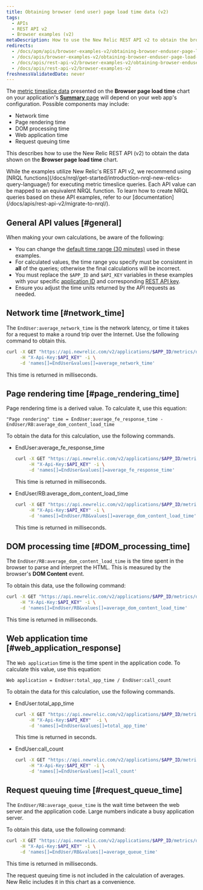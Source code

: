 ```yaml
---
title: Obtaining browser (end user) page load time data (v2)
tags:
  - APIs
  - REST API v2
  - Browser examples (v2)
metaDescription: How to use the New Relic REST API v2 to obtain the browser transaction response time chart's data.
redirects:
  - /docs/apm/apis/browser-examples-v2/obtaining-browser-enduser-page-load-time-data-v2
  - /docs/apis/browser-examples-v2/obtaining-browser-enduser-page-load-time-data-v2
  - /docs/apis/rest-api-v2/browser-examples-v2/obtaining-browser-enduser-page-load-time-data-v2
  - /docs/apis/rest-api-v2/browser-examples-v2
freshnessValidatedDate: never
---
```


The [metric timeslice data](/docs/data-analysis/metrics/analyze-your-metrics/data-collection-metric-timeslice-event-data#timeslice-data) presented on the <DNT>**Browser page load time**</DNT> chart on your application's [<DNT>**Summary**</DNT> page](/docs/browser/new-relic-browser/getting-started/browser-overview-website-performance-glance) will depend on your web app's configuration. Possible components may include:

* Network time
* Page rendering time
* DOM processing time
* Web application time
* Request queuing time

This describes how to use the New Relic REST API (v2) to obtain the data shown on the <DNT>**Browser page load time**</DNT> chart.

<Callout variant="important">
While the examples utilize New Relic's REST API v2, we recommend using [NRQL functions](/docs/nrql/get-started/introduction-nrql-new-relics-query-language/) for executing metric timeslice queries. Each API value can be mapped to an equivalent NRQL function. To learn how to create NRQL queries based on these API examples, refer to our [documentation](/docs/apis/rest-api-v2/migrate-to-nrql/).
</Callout>

## General API values [#general]

When making your own calculations, be aware of the following:

* You can change the [default time range (30 minutes)](/docs/apm/apis/requirements/specifying-time-range-api-v2#api-call) used in these examples.
* For calculated values, the time range you specify must be consistent in <DNT>**all**</DNT> of the queries; otherwise the final calculations will be incorrect.
* You must replace the `$APP_ID` and `$API_KEY` variables in these examples with your specific [application ID](/docs/apm/apis/requirements/identification-code) and corresponding [REST API key](/docs/apis/rest-api-v2/requirements/rest-api-key#viewing).
* Ensure you adjust the time units returned by the API requests as needed.

## Network time [#network_time]

The `EndUser:average_network_time` is the network latency, or time it takes for a request to make a round trip over the Internet. Use the following command to obtain this.

```sh
curl -X GET "https://api.newrelic.com/v2/applications/$APP_ID/metrics/data.json" \
     -H "X-Api-Key:$API_KEY" -i \
     -d 'names[]=EndUser&values[]=average_network_time'
```

This time is returned in milliseconds.

## Page rendering time [#page_rendering_time]

Page rendering time is a derived value. To calculate it, use this equation:

```
"Page rendering" time = EndUser:average_fe_response_time - EndUser/RB:average_dom_content_load_time
```

To obtain the data for this calculation, use the following commands.

* EndUser:average_fe_response_time

  ```sh
  curl -X GET "https://api.newrelic.com/v2/applications/$APP_ID/metrics/data.json" \
       -H "X-Api-Key:$API_KEY" -i \
       -d 'names[]=EndUser&values[]=average_fe_response_time'
  ```

  This time is returned in milliseconds.
* EndUser/RB:average_dom_content_load_time

  ```sh
  curl -X GET "https://api.newrelic.com/v2/applications/$APP_ID/metrics/data.json" \
       -H "X-Api-Key:$API_KEY" -i \
       -d 'names[]=EndUser/RB&values[]=average_dom_content_load_time'
  ```

  This time is returned in milliseconds.

## DOM processing time [#DOM_processing_time]

The `EndUser/RB:average_dom_content_load_time` is the time spent in the browser to parse and interpret the HTML. This is measured by the browser's <DNT>**DOM Content**</DNT> event.

To obtain this data, use the following command:

```sh
curl -X GET "https://api.newrelic.com/v2/applications/$APP_ID/metrics/data.json" \
     -H "X-Api-Key:$API_KEY" -i \
     -d 'names[]=EndUser/RB&values[]=average_dom_content_load_time'
```

This time is returned in milliseconds.

## Web application time [#web_application_response]

The `Web application` time is the time spent in the application code. To calculate this value, use this equation:

```
Web application = EndUser:total_app_time / EndUser:call_count
```

To obtain the data for this calculation, use the following commands.

* EndUser:total_app_time

  ```sh
  curl -X GET "https://api.newrelic.com/v2/applications/$APP_ID/metrics/data.json" \
       -H "X-Api-Key:$API_KEY"  -i \
       -d 'names[]=EndUser&values[]=total_app_time'
  ```

  This time is returned in seconds.
* EndUser:call_count

  ```sh
  curl -X GET "https://api.newrelic.com/v2/applications/$APP_ID/metrics/data.json" \
       -H "X-Api-Key:$API_KEY" -i \
       -d 'names[]=EndUser&values[]=call_count'
  ```

## Request queuing time [#request_queue_time]

The `EndUser/RB:average_queue_time` is the wait time between the web server and the application code. Large numbers indicate a busy application server.

To obtain this data, use the following command:

```sh
curl -X GET "https://api.newrelic.com/v2/applications/$APP_ID/metrics/data.json" \
     -H "X-Api-Key:$API_KEY" -i \
     -d 'names[]=EndUser/RB&values[]=average_queue_time'
```

This time is returned in milliseconds.

The request queuing time is not included in the calculation of averages. New Relic includes it in this chart as a convenience.
